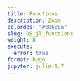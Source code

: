 ```yaml
---
title: Functions
description: Zoom
colordes: "#e86e0a"
slug: 08_jl_functions
weight: 8
execute:
  error: true
format: hugo
jupyter: julia-1.7
---
```


